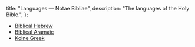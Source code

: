   title: "Languages — Notae Bibliae",
  description: "The languages of the Holy Bible.",
};

<Initial text="Languages" />

* [Biblical Hebrew](/bible/languages/biblical-hebrew)
* [Biblical Aramaic](/bible/languages/biblical-aramaic)
* [Koine Greek](/bible/languages/koine-greek)
